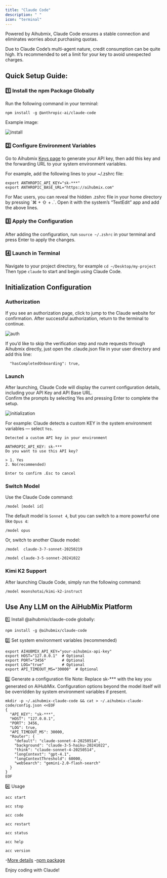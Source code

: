 ```yaml
---
title: "Claude Code"
description: " "
icon: "terminal"
---
```


Powered by Aihubmix, Claude Code ensures a stable connection and eliminates worries about purchasing quotas.

<Warning>
  Due to Claude Code’s multi-agent nature, credit consumption can be quite high. It’s recommended to set a limit for your key to avoid unexpected charges.
</Warning>
  
## Quick Setup Guide:

### 1️⃣ Install the npm Package Globally

Run the following command in your terminal:

```shell
npm install -g @anthropic-ai/claude-code
```

Example image:

![install](../../public/en/aihubmix-claude-code-npm.png)

### 2️⃣ Configure Environment Variables

Go to Aihubmix [Keys page](https://aihubmix.com/token) to generate your API key, then add this key and the forwarding URL to your system environment variables.

For example, add the following lines to your ~/.zshrc file:

```shell
export ANTHROPIC_API_KEY="sk-***"
export ANTHROPIC_BASE_URL="https://aihubmix.com"
```

<Tip>
  For Mac users, you can reveal the hidden .zshrc file in your home directory by pressing `⌘ + ⇧ + .`. Open it with the system’s “TextEdit” app and add the above lines.
</Tip>

### 3️⃣ Apply the Configuration

After adding the configuration, run `source ~/.zshrc` in your terminal and press Enter to apply the changes.

### 4️⃣ Launch in Terminal

Navigate to your project directory, for example `cd ~/Desktop/my-project`\
Then type `claude` to start and begin using Claude Code.

## Initialization Configuration

### Authorization

If you see an authorization page, click to jump to the Claude website for confirmation. After successful authorization, return to the terminal to continue.

![auth](../../public/en/claude-auth.png)

If you’d like to skip the verification step and route requests through Aihubmix directly, just open the .claude.json file in your user directory and add this line:

```
  "hasCompletedOnboarding": true,
```

### Launch

After launching, Claude Code will display the current configuration details, including your API Key and API Base URL.\
Confirm the prompts by selecting Yes and pressing Enter to complete the setup.

![initialization](../../public/en/aihubmix-claude-code.png)

For example: Claude detects a custom KEY in the system environment variables — select `Yes`.

```
Detected a custom API key in your environment

ANTHROPIC_API_KEY: sk-***
Do you want to use this API key?

> 1. Yes
2. No(recommended)

Enter to confirm .Esc to cancel
```

### Switch Model

Use the Claude Code command:

```shell
/model [model id]
```

The default model is `Sonnet 4`, but you can switch to a more powerful one like `Opus 4`:

```shell opus
/model opus
```

Or, switch to another Claude model:

<CodeGroup>

```shell sonnet 3.7
/model  claude-3-7-sonnet-20250219
```


```shell sonnet 3.5
/model claude-3-5-sonnet-20241022
```

</CodeGroup>

### Kimi K2 Support

After launching Claude Code, simply run the following command:

```shell
/model moonshotai/kimi-k2-instruct
```

## Use Any LLM on the AiHubMix Platform

1️⃣ Install @aihubmix/claude-code globally:

```shell
npm install -g @aihubmix/claude-code
```
2️⃣ Set system environment variables (recommended)

```shell
export AIHUBMIX_API_KEY="your-aihubmix-api-key"
export HOST="127.0.0.1"  # Optional
export PORT="3456"       # Optional
export LOG="true"        # Optional
export API_TIMEOUT_MS="30000"  # Optional
```

3️⃣ Generate a configuration file
Note: Replace sk-*** with the key you generated on AiHubMix. Configuration options beyond the model itself will be overridden by system environment variables if present.

```shell
mkdir -p ~/.aihubmix-claude-code && cat > ~/.aihubmix-claude-code/config.json <<EOF
{
  "API_KEY": "sk-***",
  "HOST": "127.0.0.1",
  "PORT": 3456,
  "LOG": true,
  "API_TIMEOUT_MS": 30000,
  "Router": {
    "default": "claude-sonnet-4-20250514",
    "background": "claude-3-5-haiku-20241022",
    "think": "claude-sonnet-4-20250514",
    "longContext": "gpt-4.1",
    "longContextThreshold": 60000,
    "webSearch": "gemini-2.0-flash-search"
  }
}
EOF
```

4️⃣ Usage

<CodeGroup>

```shell
acc start
```

```shell
acc stop
```

```shell
acc code
```

```shell
acc restart
```

```shell
acc status
```

```shell
acc help
```

```shell
acc version
```

</CodeGroup>

-[More details](https://github.com/inferera/aihubmix/blob/main/packages/claude-code/README.md)
-[npm package](https://www.npmjs.com/package/@aihubmix/claude-code)

Enjoy coding with Claude\!